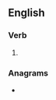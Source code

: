 ==English==

===Verb===
{{head|en|verb form}}

# {{en-third-person singular of|backread}}

===Anagrams===
* {{anagrams|en|a=aabcdekrs|readbacks}}